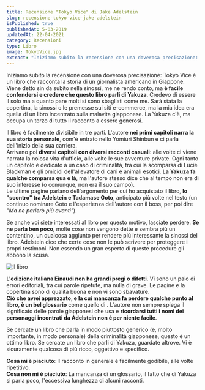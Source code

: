 ```yaml
---
title: Recensione "Tokyo Vice" di Jake Adelstein
slug: recensione-tokyo-vice-jake-adelstein
isPublished: true
publishedAt: 5-03-2019
updatedAt: 22-04-2021
category: Recensioni
type: Libro
image: TokyoVice.jpg
extract: "Iniziamo subito la recensione con una doverosa precisazione: Tokyo Vice è un libro che racconta la storia di un giornalista americano in Giappone. Viene detto sin da subito nella sinossi, me ne rendo conto, ma è facile confondersi e credere che questo libro parli di Yakuza. Credevo di essere il solo ma a quanto pare molti si sono sbagliati come me. Sarà stata la copertina, la sinossi o le premesse sui siti e-commerce, ma la mia idea era quella di un libro incentrato sulla malavita giapponese. La Yakuza c'è, ma occupa un terzo di tutto il racconto a essere generosi."
---
```


<Book slug="tokyo-vice" />

Iniziamo subito la recensione con una doverosa precisazione: Tokyo Vice è un libro che racconta la storia di un giornalista americano in Giappone. Viene detto sin da subito nella sinossi, me ne rendo conto, ma **è facile confondersi e credere che questo libro parli di Yakuza**. Credevo di essere il solo ma a quanto pare molti si sono sbagliati come me. Sarà stata la copertina, la sinossi o le premesse sui siti e-commerce, ma la mia idea era quella di un libro incentrato sulla malavita giapponese. La Yakuza c'è, ma occupa un terzo di tutto il racconto a essere generosi.

Il libro è facilmente divisibile in tre parti.
L'autore **nei primi capitoli narra la sua storia personale**, com'è entrato nello Yomiuri Shinbun e ci parla dell'inizio della sua carriera.  
Arrivano poi **diversi capitoli con diversi racconti casuali**: alle volte ci viene narrata la noiosa vita d'ufficio, alle volte le sue avventure private. Ogni tanto un capitolo è dedicato a un caso di criminalità, tra cui la scomparsa di Lucie Blackman e gli omicidi dell'allevatore di cani e animali esotici. **La Yakuza fa qualche comparsa qua e là**, ma l'autore stesso dice che al tempo non era di suo interesse (o comunque, non era il suo campo).  
Le ultime pagine parlano dell'argomento per cui ho acquistato il libro, **lo "scontro" tra Adelstein e Tadamase Goto**, anticipato più volte nel testo (un continuo nominare Goto e l'esperienza dell'autore con il boss, per poi dire *"Ma ne parlerò più avanti"*).

Se anche voi siete interessati al libro per questo motivo, lasciate perdere. **Se ne parla ben poco**, molte cose non vengono dette e sembra più un contentino, un qualcosa aggiunto per rendere più interessante la sinossi del libro.
Adelstein dice che certe cose non le può scrivere per proteggere i propri testimoni. Non essendo un gran esperto di queste procedure gli abbono la scusa.

<Image url="books/TokyoVice2.jpg" alt="Il libro" layout="intrinsic" width={500} height={360} center={true}/>

**L'edizione italiana Einaudi non ha grandi pregi o difetti**. Vi sono un paio di errori editoriali, tra cui parole ripetute, ma nulla di grave. Le pagine e la copertina sono di qualità buona e non vi sono sbavature.  
**Ciò che avrei apprezzato, e la cui mancanza fa perdere qualche punto al libro, è un bel glossario** come quello di <InternalLink slug="recensione-kitchen-banana-yoshimoto" text="Kitchen di Banana Yoshimoto"/>. L'autore non sempre spiega il significato delle parole giapponesi che usa e **ricordarsi tutti i nomi dei personaggi incontrati da Adelstein non è per niente facile**.

Se cercate un libro che parla in modo piuttosto generico (e, molto importante, in modo personale) della criminalità giapponese, questo è un ottimo libro. Se cercate un libro che parli di Yakuza, guardate altrove. Vi è sicuramente qualcosa di più ricco, oggettivo e specifico.


**Cosa mi è piaciuto**: Il racconto in generale è facilmente godibile, alle volte ripetitivo.  
**Cosa non mi è piaciuto**: La mancanza di un glossario, il fatto che di Yakuza si parla poco, l'eccessiva lunghezza di alcuni racconti.